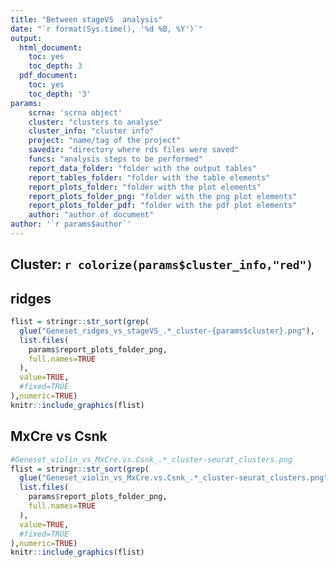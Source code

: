 ```yaml
---
title: "Between stageVS  analysis"
date: "`r format(Sys.time(), '%d %B, %Y')`"
output:
  html_document:
    toc: yes
    toc_depth: 3
  pdf_document:
    toc: yes
    toc_depth: '3'
params:
    scrna: 'scrna object'
    cluster: "clusters to analyse"
    cluster_info: "cluster info"
    project: "name/tag of the project"
    savedir: "directory where rds files were saved"
    funcs: "analysis steps to be performed"
    report_data_folder: "folder with the output tables"
    report_tables_folder: "folder with the table elements"
    report_plots_folder: "folder with the plot elements"
    report_plots_folder_png: "folder with the png plot elements"
    report_plots_folder_pdf: "folder with the pdf plot elements"
    author: "author of document"
author: '`r params$author`'
---
```


## Cluster: `r colorize(params$cluster_info,"red")`

## ridges
```r
flist = stringr::str_sort(grep(
  glue("Geneset_ridges_vs_stageVS_.*_cluster-{params$cluster}.png"),
  list.files(
    params$report_plots_folder_png,
    full.names=TRUE
  ),
  value=TRUE,
  #fixed=TRUE
),numeric=TRUE)
knitr::include_graphics(flist)
```



## MxCre vs Csnk
```r

#Geneset_violin_vs_MxCre.vs.Csnk_.*_cluster-seurat_clusters.png
flist = stringr::str_sort(grep(
  glue("Geneset_violin_vs_MxCre.vs.Csnk_.*_cluster-seurat_clusters.png"),
  list.files(
    params$report_plots_folder_png,
    full.names=TRUE
  ),
  value=TRUE,
  #fixed=TRUE
),numeric=TRUE)
knitr::include_graphics(flist)
```



